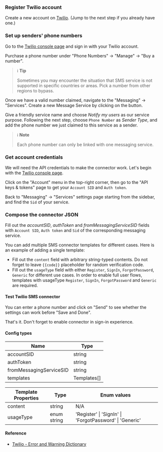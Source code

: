 ### Register Twilio account

Create a new account on [Twilio](https://www.twilio.com). (Jump to the next step if you already have one.)

### Set up senders' phone numbers

Go to the [Twilio console page](https://console.twilio.com/) and sign in with your Twilio account.

Purchase a phone number under "Phone Numbers" -> "Manage" -> "Buy a number".

> ℹ️ **Tip**
>
> Sometimes you may encounter the situation that SMS service is not supported in specific countries or areas. Pick a number from other regions to bypass.

Once we have a valid number claimed, navigate to the "Messaging" -> "Services". Create a new Message Service by clicking on the button.

Give a friendly service name and choose _Notify my users_ as our service purpose.
Following the next step, choose `Phone Number` as _Sender Type_, and add the phone number we just claimed to this service as a sender.

> ℹ️ **Note**
>
> Each phone number can only be linked with one messaging service.

### Get account credentials

We will need the API credentials to make the connector work. Let's begin with the [Twilio console page](https://console.twilio.com/).

Click on the "Account" menu in the top-right corner, then go to the "API keys & tokens" page to get your `Account SID` and `Auth token`.

Back to "Messaging" -> "Services" settings page starting from the sidebar, and find the `Sid` of your service.

### Compose the connector JSON

Fill out the _accountSID_, _authToken_ and _fromMessagingServiceSID_ fields with `Account SID`, `Auth token` and `Sid` of the corresponding messaging service.

You can add multiple SMS connector templates for different cases. Here is an example of adding a single template:

- Fill out the `content` field with arbitrary string-typed contents. Do not forget to leave `{{code}}` placeholder for random verification code.
- Fill out the `usageType` field with either `Register`, `SignIn`, `ForgotPassword`, `Generic` for different use cases. In order to enable full user flows, templates with usageType `Register`, `SignIn`, `ForgotPassword` and `Generic` are required.

#### Test Twilio SMS connector

You can enter a phone number and click on "Send" to see whether the settings can work before "Save and Done".

That's it. Don't forget to enable connector in sign-in experience.

#### Config types

| Name                    | Type        |
| ----------------------- | ----------- |
| accountSID              | string      |
| authToken               | string      |
| fromMessagingServiceSID | string      |
| templates               | Templates[] |

| Template Properties | Type        | Enum values                                             |
| ------------------- | ----------- | ------------------------------------------------------- |
| content             | string      | N/A                                                     |
| usageType           | enum string | 'Register' \| 'SignIn' \| 'ForgotPassword' \| 'Generic' |

#### Reference

- [Twilio - Error and Warning Dictionary](https://www.twilio.com/docs/api/errors)
